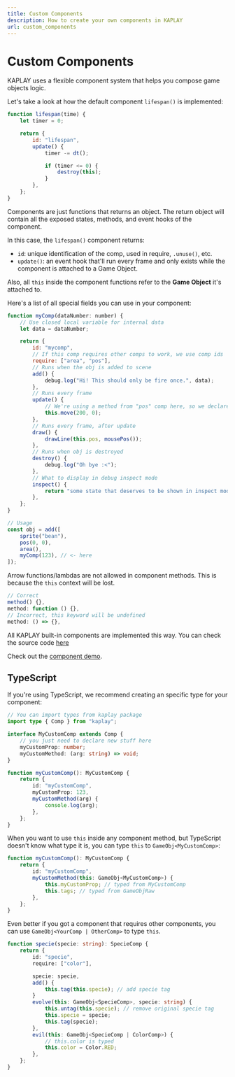```yaml
---
title: Custom Components
description: How to create your own components in KAPLAY
url: custom_components
---
```



# Custom Components

KAPLAY uses a flexible component system that helps you compose game objects
logic.

Let's take a look at how the default component `lifespan()` is implemented:

```js
function lifespan(time) {
    let timer = 0;

    return {
        id: "lifespan",
        update() {
            timer -= dt();

            if (timer <= 0) {
                destroy(this);
            }
        },
    };
}
```

Components are just functions that returns an object. The return object will
contain all the exposed states, methods, and event hooks of the component.

In this case, the `lifespan()` component returns:

- `id`: unique identification of the comp, used in require, `.unuse()`, etc.
- `update()`: an event hook that'll run every frame and only exists while the
  component is attached to a Game Object.

Also, all `this` inside the component functions refer to the **Game Object**
it's attached to.

Here's a list of all special fields you can use in your component:

```js
function myComp(dataNumber: number) {
    // Use closed local variable for internal data
    let data = dataNumber;

    return {
        id: "mycomp",
        // If this comp requires other comps to work, we use comp ids
        require: ["area", "pos"],
        // Runs when the obj is added to scene
        add() {
            debug.log("Hi! This should only be fire once.", data);
        },
        // Runs every frame
        update() {
            // We're using a method from "pos" comp here, so we declare require "pos" above
            this.move(200, 0);
        },
        // Runs every frame, after update
        draw() {
            drawLine(this.pos, mousePos());
        },
        // Runs when obj is destroyed
        destroy() {
            debug.log("Oh bye :<");
        },
        // What to display in debug inspect mode
        inspect() {
            return "some state that deserves to be shown in inspect mode";
        },
    };
}

// Usage
const obj = add([
    sprite("bean"),
    pos(0, 0),
    area(),
    myComp(123), // <- here
]);
```

<Info crew="beant" title="Don't use arrow functions/lambdas">

Arrow functions/lambdas are not allowed in component methods. This is because
the `this` context will be lost.

```js
// Correct
method() {},
method: function () {},
// Incorrect, this keyword will be undefined
method: () => {},
```

</Info>

All KAPLAY built-in components are implemented this way. You can check the
source code
[here](https://github.com/kaplayjs/kaplay/tree/master/src/ecs/components)

Check out the [component demo](https://play.kaplayjs.com/?example=component).

## TypeScript

If you're using TypeScript, we recommend creating an specific type for your
component:

```ts
// You can import types from kaplay package
import type { Comp } from "kaplay";

interface MyCustomComp extends Comp {
    // you just need to declare new stuff here
    myCustomProp: number;
    myCustomMethod: (arg: string) => void;
}

function myCustomComp(): MyCustomComp {
    return {
        id: "myCustomComp",
        myCustomProp: 123,
        myCustomMethod(arg) {
            console.log(arg);
        },
    };
}
```

When you want to use `this` inside any component method, but TypeScript doesn't
know what type it is, you can type `this` to `GameObj<MyCustomComp>`:

```ts
function myCustomComp(): MyCustomComp {
    return {
        id: "myCustomComp",
        myCustomMethod(this: GameObj<MyCustomComp>) {
            this.myCustomProp; // typed from MyCustomComp
            this.tags; // typed from GameObjRaw
        },
    };
}
```

Even better if you got a component that requires other components, you can use
`GameObj<YourComp | OtherComp>` to type `this`.

```ts
function specie(specie: string): SpecieComp {
    return {
        id: "specie",
        require: ["color"],

        specie: specie,
        add() {
            this.tag(this.specie); // add specie tag
        }
        evolve(this: GameObj<SpecieComp>, specie: string) {
            this.untag(this.specie); // remove original specie tag
            this.specie = specie;
            this.tag(specie);
        },
        evil(this: GameObj<SpecieComp | ColorComp>) {
            // this.color is typed
            this.color = Color.RED;
        },
    };
}
```
